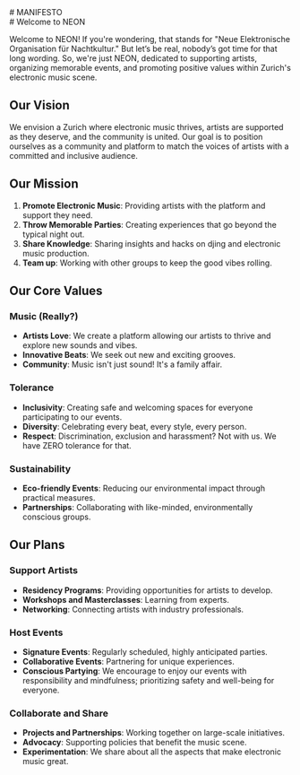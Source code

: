 
<Section sectionClassName="min-h-[20vh]" className="items-center justify-center" backgroundImage='/manifesto.jpg'>
# MANIFESTO
</Section>
<Section className="lg:max-w-5xl px-6">
# Welcome to NEON

Welcome to NEON! If you're wondering, that stands for "Neue Elektronische Organisation für Nachtkultur." 
But let’s be real, nobody’s got time for that long wording. So, we're just NEON, dedicated to supporting artists, 
organizing memorable events, and promoting positive values within Zurich's electronic music scene. 

## Our Vision

We envision a Zurich where electronic music thrives, artists are supported as they deserve, and the community is united.
Our goal is to position ourselves as a community and platform to match the voices of artists with a committed and inclusive audience.

## Our Mission

1. **Promote Electronic Music**: Providing artists with the platform and support they need.
2. **Throw Memorable Parties**: Creating experiences that go beyond the typical night out.
3. **Share Knowledge**: Sharing insights and hacks on djing and electronic music production.
4. **Team up**: Working with other groups to keep the good vibes rolling.

## Our Core Values

### Music (Really?)

- **Artists Love**: We create a platform allowing our artists to thrive and explore new sounds and vibes.
- **Innovative Beats**: We seek out new and exciting grooves.
- **Community**: Music isn't just sound! It's a family affair.

### Tolerance

- **Inclusivity**: Creating safe and welcoming spaces for everyone participating to our events.
- **Diversity**: Celebrating every beat, every style, every person.
- **Respect**: Discrimination, exclusion and harassment? Not with us. We have ZERO tolerance for that. 


### Sustainability

- **Eco-friendly Events**: Reducing our environmental impact through practical measures.
- **Partnerships**: Collaborating with like-minded, environmentally conscious groups.

## Our Plans

### Support Artists

- **Residency Programs**: Providing opportunities for artists to develop.
- **Workshops and Masterclasses**: Learning from experts.
- **Networking**: Connecting artists with industry professionals.

### Host Events

- **Signature Events**: Regularly scheduled, highly anticipated parties.
- **Collaborative Events**: Partnering for unique experiences.
- **Conscious Partying**: We encourage to enjoy our events with responsibility and mindfulness; prioritizing safety and well-being for everyone.

### Collaborate and Share

- **Projects and Partnerships**: Working together on large-scale initiatives.
- **Advocacy**: Supporting policies that benefit the music scene.
- **Experimentation**: We share about all the aspects that make electronic music great.
</Section>
